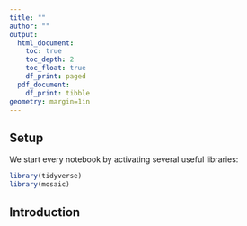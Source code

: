 ```yaml
---
title: ""
author: ""
output: 
  html_document:
    toc: true
    toc_depth: 2
    toc_float: true
    df_print: paged
  pdf_document:
    df_print: tibble
geometry: margin=1in
---
```


## Setup

We start every notebook by activating several useful libraries:

```r
library(tidyverse)
library(mosaic)
```

## Introduction




